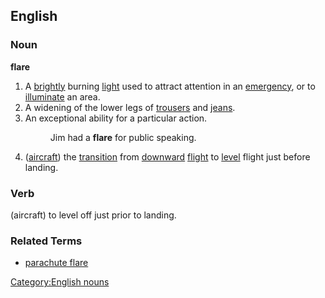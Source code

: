 ==English==
===Noun===
[[Category:English nouns]]
'''flare'''
# A [[brightly]] burning [[light]] used to attract attention in an [[emergency]], or to [[illuminate]] an area.
# A widening of the lower legs of [[trousers]] and [[jeans]].
# An exceptional ability for a particular action.
#: Jim had a '''flare''' for public speaking.
# ([[aircraft]]) the [[transition]] from [[downward]] [[flight]] to [[level]] flight just before landing.
===Verb===
(aircraft) to level off just prior to landing.
===Related Terms===
*[[parachute flare]]